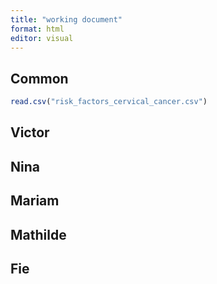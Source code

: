 ```yaml
---
title: "working document"
format: html
editor: visual
---
```


## Common

```r
read.csv("risk_factors_cervical_cancer.csv")
```

## Victor

## Nina

## Mariam

## Mathilde

## Fie

## 
